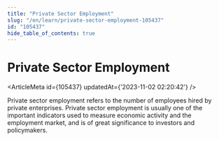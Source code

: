 ```yaml
---
title: "Private Sector Employment"
slug: "/en/learn/private-sector-employment-105437"
id: "105437"
hide_table_of_contents: true
---
```



# Private Sector Employment

<ArticleMeta id={105437} updatedAt={'2023-11-02 02:20:42'} />
<div className='border-solid border-b border-t-0 my-4 border-[var(--ifm-color-gray-300)]' />

Private sector employment refers to the number of employees hired by private enterprises. Private sector employment is usually one of the important indicators used to measure economic activity and the employment market, and is of great significance to investors and policymakers.
